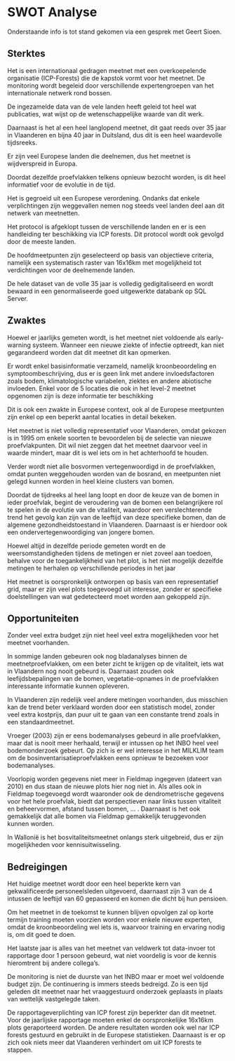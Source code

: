 # SWOT Analyse

Onderstaande info is tot stand gekomen via een gesprek met Geert Sioen.

## Sterktes

Het is een internationaal gedragen meetnet met een overkoepelende organisatie (ICP-Forests) die de kapstok vormt voor het meetnet. De monitoring wordt begeleid door verschillende expertengroepen van het internationale netwerk rond bossen.

De ingezamelde data van de vele landen heeft geleid tot heel wat publicaties, wat wijst op de wetenschappelijke waarde van dit werk.

Daarnaast is het al een heel langlopend meetnet, dit gaat reeds over 35 jaar in Vlaanderen en bijna 40 jaar in Duitsland, dus dit is een heel waardevolle tijdsreeks.


Er zijn veel Europese landen die deelnemen, dus het meetnet is wijdverspreid in Europa.

Doordat dezelfde proefvlakken telkens opnieuw bezocht worden, is dit heel informatief voor de evolutie in de tijd.

Het is gegroeid uit een Europese verordening. Ondanks dat enkele verplichtingen zijn weggevallen nemen nog steeds veel landen deel aan dit netwerk van meetnetten.

Het protocol is afgeklopt tussen de verschillende landen en er is een handleiding ter beschikking via ICP forests. Dit protocol wordt ook gevolgd door de meeste landen.

De hoofdmeetpunten zijn geselecteerd op basis van objectieve criteria, namelijk een systematisch raster van 16x16km met mogelijkheid tot verdichtingen voor de deelnemende landen.

De hele dataset van de volle 35 jaar is volledig gedigitaliseerd en wordt bewaard in een genormaliseerde goed uitgewerkte databank op SQL Server.


## Zwaktes

Hoewel er jaarlijks gemeten wordt, is het meetnet niet voldoende als early-warning systeem. Wanneer een nieuwe ziekte of infectie optreedt, kan niet gegarandeerd worden dat dit meetnet dit kan opmerken.

Er wordt enkel basisinformatie verzameld, namelijk kroonbeoordeling en symptoombeschrijving, dus er is geen link met andere invloedsfactoren zoals bodem, klimatologische variabelen, ziektes en andere abiotische invloeden. Enkel voor de 5 locaties die ook in het level-2 meetnet opgenomen zijn is deze informatie ter beschikking

Dit is ook een zwakte in Europese context, ook al de Europese meetpunten zijn enkel op een beperkt aantal locaties in detail bekeken.

Het meetnet is niet volledig representatief voor Vlaanderen, omdat gekozen is in 1995 om enkele soorten te bevoordelen bij de selectie van nieuwe proefvlakpunten. Dit wil niet zeggen dat het meetnet daarvoor veel in waarde mindert, maar dit is wel iets om in het achterhoofd te houden.

Verder wordt niet alle bosvormen vertegenwoordigd in de proefvlakken, omdat punten weggehouden worden van de bosrand, en meetpunten niet gelegd kunnen worden in heel kleine clusters van bomen.

Doordat de tijdreeks al heel lang loopt en door de keuze van de bomen in ieder proefvlak, begint de veroudering van de bomen een belangrijkere rol te spelen in de evolutie van de vitaliteit, waardoor een verslechterende trend het gevolg kan zijn van de leeftijd van deze specifieke bomen, dan de algemene gezondheidstoestand in Vlaanderen. Daarnaast is er  hierdoor ook een ondervertegenwoordiging van jongere bomen.

Hoewel altijd in dezelfde periode gemeten wordt en de weersomstandigheden tijdens de metingen er niet zoveel aan toedoen, behalve voor de toegankelijkheid van het plot, is het niet mogelijk dezelfde metingen te herhalen op verschillende periodes in het jaar

Het meetnet is oorspronkelijk ontworpen op basis van een representatief grid, maar er zijn veel plots toegevoegd uit interesse, zonder er specifieke doelstellingen van wat gedetecteerd moet worden aan gekoppeld zijn.

## Opportuniteiten

Zonder veel extra budget zijn niet heel veel extra mogelijkheden voor het meetnet voorhanden.

In sommige landen gebeuren ook nog bladanalyses binnen de meetnetproefvlakken, om een beter zicht te krijgen op de vitaliteit, iets wat in Vlaandern nog nooit gebeurd is. Daarnaast zouden ook leefijdsbepalingen van de bomen, vegetatie-opnames in de proefvlakken interessante informatie kunnen opleveren.

In Vlaanderen zijn redelijk veel andere metingen voorhanden, dus misschien kan de trend beter verklaard worden door een statistisch model, zonder veel extra kostprijs, dan puur uit te gaan van een constante trend zoals in een standaardmeetnet. 

Vroeger (2003) zijn er eens bodemanalyses gebeurd in alle proefvlakken, maar dat is nooit meer herhaald, terwijl er intussen op het INBO heel veel bodemonderzoek gebeurt. Op zich is er wel interesse in het MILKLIM team om de bosinventarisatieproefvlakken eens opnieuw te bezoeken voor bodemanalyses.

Voorlopig worden gegevens niet meer in Fieldmap ingegeven (dateert van 2010) en dus staan de nieuwe plots hier nog niet in. Als alles ook in Fieldmap toegevoegd wordt waaronder ook de dendrometrische gegevens voor het hele proefvlak, biedt dat perspectieven naar links tussen vitaliteit en beheervormen, afstand tussen bomen, ... . Daarnaast is het ook gemakkelijk dat alle bomen via Fieldmap gemakkelijk teruggevonden kunnen worden.

In Wallonië is het bosvitaliteitsmeetnet onlangs sterk uitgebreid, dus er zijn mogelijkheden voor kennisuitwisseling.

## Bedreigingen

Het huidige meetnet wordt door een heel beperkte kern van gekwalificeerde personeelsleden uitgevoerd, daarnaast zijn 3 van de 4 intussen de leeftijd van 60 gepasseerd en komen die dicht bij hun pensioen.

Om het meetnet in de toekomst te kunnen blijven opvolgen zal op korte termijn training moeten voorzien worden voor enkele nieuwe experten, omdat de kroonbeoordeling wel iets is, waarvoor training en ervaring nodig is, om dit goed te doen.

Het laatste jaar is alles van het meetnet van veldwerk tot data-invoer tot rapportage door 1 persoon gebeurd, wat niet voordelig is voor de kennis hieromtrent bij andere collega's.

De monitoring is niet de duurste van het INBO maar er moet wel voldoende budget zijn. De continuering is immers steeds bedreigd. Zo is een tijd geleden dit meetnet naar het vraaggestuurd onderzoek geplaasts in plaats van wettelijk vastgelegde taken.

De rapportageverplichting van ICP forest zijn beperkter dan dit meetnet. Voor de jaarlijske rapportage moeten enkel de oorspronkelijke 16x16km plots geraporteerd worden. De andere resultaten worden ook wel nar ICP forests gestuurd en gebruikt in de Europese statistieken. Daarnaast is er op zich ook niets meer dat Vlaanderen verhindert om uit ICP forests te stappen.
